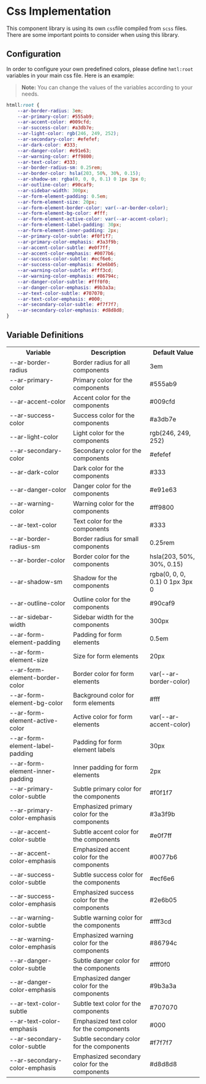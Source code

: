 
<Meta title="Welcome/Css" />

# Css Implementation

This component library is using its own `css`file compiled from `scss` files. There are some important points to consider when using this library.

## Configuration
In order to configure your own predefined colors, please define `hmtl:root` variables in your main css file. Here is an example:

> **Note:** You can change the values of the variables according to your needs.

```css
htmll:root {
	--ar-border-radius: 3em;
	--ar-primary-color: #555ab9;
	--ar-accent-color: #009cfd;
	--ar-success-color: #a3db7e;
	--ar-light-color: rgb(246, 249, 252);
	--ar-secondary-color: #efefef;
	--ar-dark-color: #333;
	--ar-danger-color: #e91e63;
	--ar-warning-color: #ff9800;
	--ar-text-color: #333;
	--ar-border-radius-sm: 0.25rem;
	--ar-border-color: hsla(203, 50%, 30%, 0.15);
	--ar-shadow-sm: rgba(0, 0, 0, 0.1) 0 1px 3px 0;
	--ar-outline-color: #90caf9;
	--ar-sidebar-width: 300px;
	--ar-form-element-padding: 0.5em;
	--ar-form-element-size: 20px;
	--ar-form-element-border-color: var(--ar-border-color);
	--ar-form-element-bg-color: #fff;
	--ar-form-element-active-color: var(--ar-accent-color);
	--ar-form-element-label-padding: 30px;
	--ar-form-element-inner-padding: 2px;
	--ar-primary-color-subtle: #f0f1f7;
	--ar-primary-color-emphasis: #3a3f9b;
	--ar-accent-color-subtle: #e0f7ff;
	--ar-accent-color-emphasis: #0077b6;
	--ar-success-color-subtle: #ecf6e6;
	--ar-success-color-emphasis: #2e6b05;
	--ar-warning-color-subtle: #fff3cd;
	--ar-warning-color-emphasis: #86794c;
	--ar-danger-color-subtle: #fff0f0;
	--ar-danger-color-emphasis: #9b3a3a;
	--ar-text-color-subtle: #707070;
	--ar-text-color-emphasis: #000;
	--ar-secondary-color-subtle: #f7f7f7;
	--ar-secondary-color-emphasis: #d8d8d8;
}
```

## Variable Definitions

<table>
    <tr>
        <th>Variable</th>
        <th>Description</th>
        <th>Default Value</th>
    </tr>
    <tr>
        <td>--ar-border-radius</td>
        <td>Border radius for all components</td>
        <td>3em</td>
    </tr>
    <tr>
        <td>--ar-primary-color</td>
        <td>Primary color for the components</td>
        <td><div style={{
            display: 'flex',
            alignItems: 'center',
            justifyContent: 'space-between'
        }}>#555ab9 <span style={{ backgroundColor: '#555ab9', width: '15px', height:'15px', borderRadius: '50%', display:'inline-block' }}></span></div></td>
    </tr>
    <tr>
        <td>--ar-accent-color</td>
        <td>Accent color for the components</td>
        <td><div style={{
            display: 'flex',
            alignItems: 'center',
            justifyContent: 'space-between'
        }}>#009cfd <span style={{ backgroundColor: '#009cfd', width: '15px', height:'15px', borderRadius: '50%', display:'inline-block' }}></span></div></td>
    </tr>
    <tr>
        <td>--ar-success-color</td>
        <td>Success color for the components</td>
        <td><div style={{
            display: 'flex',
            alignItems: 'center',
            justifyContent: 'space-between'
        }}>#a3db7e <span style={{ backgroundColor: '#a3db7e', width: '15px', height:'15px', borderRadius: '50%', display:'inline-block' }}></span></div></td>
    </tr>
    <tr>
        <td>--ar-light-color</td>
        <td>Light color for the components</td>
        <td>rgb(246, 249, 252)</td>
    </tr>
    <tr>
        <td>--ar-secondary-color</td>
        <td>Secondary color for the components</td>
        <td><div style={{
            display: 'flex',
            alignItems: 'center',
            justifyContent: 'space-between'
        }}>#efefef <span style={{ backgroundColor: '#efefef', width: '15px', height:'15px', borderRadius: '50%', display:'inline-block' }}></span></div></td>
    </tr>
    <tr>
        <td>--ar-dark-color</td>
        <td>Dark color for the components</td>
        <td><div style={{
            display: 'flex',
            alignItems: 'center',
            justifyContent: 'space-between'
        }}>#333 <span style={{ backgroundColor: '#333', width: '15px', height:'15px', borderRadius: '50%', display:'inline-block' }}></span></div></td>
    </tr>
    <tr>
        <td>--ar-danger-color</td>
        <td>Danger color for the components</td>
        <td><div style={{
            display: 'flex',
            alignItems: 'center',
            justifyContent: 'space-between'
        }}>#e91e63 <span style={{ backgroundColor: '#e91e63', width: '15px', height:'15px', borderRadius: '50%', display:'inline-block' }}></span></div></td>
    </tr>
    <tr>
        <td>--ar-warning-color</td>
        <td>Warning color for the components</td>
        <td><div style={{
            display: 'flex',
            alignItems: 'center',
            justifyContent: 'space-between'
        }}>#ff9800 <span style={{ backgroundColor: '#ff9800', width: '15px', height:'15px', borderRadius: '50%', display:'inline-block' }}></span></div></td>
    </tr>
    <tr>
        <td>--ar-text-color</td>
        <td>Text color for the components</td>
        <td><div style={{
            display: 'flex',
            alignItems: 'center',
            justifyContent: 'space-between'
        }}>#333 <span style={{ backgroundColor: '#333', width: '15px', height:'15px', borderRadius: '50%', display:'inline-block' }}></span></div></td>
    </tr>
    <tr>
        <td>--ar-border-radius-sm</td>
        <td>Border radius for small components</td>
        <td>0.25rem</td>
    </tr>
    <tr>
        <td>--ar-border-color</td>
        <td>Border color for the components</td>
        <td>hsla(203, 50%, 30%, 0.15)</td>
    </tr>
    <tr>
        <td>--ar-shadow-sm</td>
        <td>Shadow for the components</td>
        <td>rgba(0, 0, 0, 0.1) 0 1px 3px 0</td>
    </tr>
    <tr>
        <td>--ar-outline-color</td>
        <td>Outline color for the components</td>
        <td><div style={{
            display: 'flex',
            alignItems: 'center',
            justifyContent: 'space-between'
        }}>#90caf9 <span style={{ backgroundColor: '#90caf9', width: '15px', height:'15px', borderRadius: '50%', display:'inline-block' }}></span></div></td>
    </tr>
    <tr>
        <td>--ar-sidebar-width</td>
        <td>Sidebar width for the components</td>
        <td>300px</td>
    </tr>
    <tr>
        <td>--ar-form-element-padding</td>
        <td>Padding for form elements</td>
        <td>0.5em</td>
    </tr>
    <tr>
        <td>--ar-form-element-size</td>
        <td>Size for form elements</td>
        <td>20px</td>
    </tr>
    <tr>
        <td>--ar-form-element-border-color</td>
        <td>Border color for form elements</td>
        <td>var(--ar-border-color)</td>
    </tr>
    <tr>
        <td>--ar-form-element-bg-color</td>
        <td>Background color for form elements</td>
        <td><div style={{
            display: 'flex',
            alignItems: 'center',
            justifyContent: 'space-between'
        }}>#fff <span style={{ backgroundColor: '#fff', width: '15px', height:'15px', borderRadius: '50%', display:'inline-block' }}></span></div></td>
    </tr>
    <tr>
        <td>--ar-form-element-active-color</td>
        <td>Active color for form elements</td>
        <td>var(--ar-accent-color)</td>
    </tr>
    <tr>
        <td>--ar-form-element-label-padding</td>
        <td>Padding for form element labels</td>
        <td>30px</td>
    </tr>
    <tr>
        <td>--ar-form-element-inner-padding</td>
        <td>Inner padding for form elements</td>
        <td>2px</td>
    </tr>
    <tr>
        <td>--ar-primary-color-subtle</td>
        <td>Subtle primary color for the components</td>
        <td><div style={{
            display: 'flex',
            alignItems: 'center',
            justifyContent: 'space-between'
        }}>#f0f1f7 <span style={{ backgroundColor: '#f0f1f7', width: '15px', height:'15px', borderRadius: '50%', display:'inline-block' }}></span></div></td>
    </tr>
    <tr>
        <td>--ar-primary-color-emphasis</td>
        <td>Emphasized primary color for the components</td>
        <td><div style={{
            display: 'flex',
            alignItems: 'center',
            justifyContent: 'space-between'
        }}>#3a3f9b <span style={{ backgroundColor: '#3a3f9b', width: '15px', height:'15px', borderRadius: '50%', display:'inline-block' }}></span></div></td>
    </tr>
    <tr>
        <td>--ar-accent-color-subtle</td>
        <td>Subtle accent color for the components</td>
        <td><div style={{
            display: 'flex',
            alignItems: 'center',
            justifyContent: 'space-between'
        }}>#e0f7ff <span style={{ backgroundColor: '#e0f7ff', width: '15px', height:'15px', borderRadius: '50%', display:'inline-block' }}></span></div></td>
    </tr>
    <tr>
        <td>--ar-accent-color-emphasis</td>
        <td>Emphasized accent color for the components</td>
        <td><div style={{
            display: 'flex',
            alignItems: 'center',
            justifyContent: 'space-between'
        }}>#0077b6 <span style={{ backgroundColor: '#0077b6', width: '15px', height:'15px', borderRadius: '50%', display:'inline-block' }}></span></div></td>
    </tr>
    <tr>
        <td>--ar-success-color-subtle</td>
        <td>Subtle success color for the components</td>
        <td><div style={{
            display: 'flex',
            alignItems: 'center',
            justifyContent: 'space-between'
        }}>#ecf6e6 <span style={{ backgroundColor: '#ecf6e6', width: '15px', height:'15px', borderRadius: '50%', display:'inline-block' }}></span></div></td>
    </tr>
    <tr>
        <td>--ar-success-color-emphasis</td>
        <td>Emphasized success color for the components</td>
        <td><div style={{
            display: 'flex',
            alignItems: 'center',
            justifyContent: 'space-between'
        }}>#2e6b05 <span style={{ backgroundColor: '#2e6b05', width: '15px', height:'15px', borderRadius: '50%', display:'inline-block' }}></span></div></td>
    </tr>
    <tr>
        <td>--ar-warning-color-subtle</td>
        <td>Subtle warning color for the components</td>
        <td><div style={{
            display: 'flex',
            alignItems: 'center',
            justifyContent: 'space-between'
        }}>#fff3cd <span style={{ backgroundColor: '#fff3cd', width: '15px', height:'15px', borderRadius: '50%', display:'inline-block' }}></span></div></td>
    </tr>
    <tr>
        <td>--ar-warning-color-emphasis</td>
        <td>Emphasized warning color for the components</td>
        <td><div style={{
            display: 'flex',
            alignItems: 'center',
            justifyContent: 'space-between'
        }}>#86794c <span style={{ backgroundColor: '#86794c', width: '15px', height:'15px', borderRadius: '50%', display:'inline-block' }}></span></div></td>
    </tr>
    <tr>
        <td>--ar-danger-color-subtle</td>
        <td>Subtle danger color for the components</td>
        <td><div style={{
            display: 'flex',
            alignItems: 'center',
            justifyContent: 'space-between'
        }}>#fff0f0 <span style={{ backgroundColor: '#fff0f0', width: '15px', height:'15px', borderRadius: '50%', display:'inline-block' }}></span></div></td>
    </tr>
    <tr>
        <td>--ar-danger-color-emphasis</td>
        <td>Emphasized danger color for the components</td>
        <td><div style={{
            display: 'flex',
            alignItems: 'center',
            justifyContent: 'space-between'
        }}>#9b3a3a <span style={{ backgroundColor: '#9b3a3a', width: '15px', height:'15px', borderRadius: '50%', display:'inline-block' }}></span></div></td>
    </tr>
    <tr>
        <td>--ar-text-color-subtle</td>
        <td>Subtle text color for the components</td>
        <td><div style={{
            display: 'flex',
            alignItems: 'center',
            justifyContent: 'space-between'
        }}>#707070 <span style={{ backgroundColor: '#707070', width: '15px', height:'15px', borderRadius: '50%', display:'inline-block' }}></span></div></td>
    </tr>
    <tr>
        <td>--ar-text-color-emphasis</td>
        <td>Emphasized text color for the components</td>
        <td><div style={{
            display: 'flex',
            alignItems: 'center',
            justifyContent: 'space-between'
        }}>#000 <span style={{ backgroundColor: '#000', width: '15px', height:'15px', borderRadius: '50%', display:'inline-block' }}></span></div></td>
    </tr>
    <tr>
        <td>--ar-secondary-color-subtle</td>
        <td>Subtle secondary color for the components</td>
        <td><div style={{
            display: 'flex',
            alignItems: 'center',
            justifyContent: 'space-between'
        }}>#f7f7f7 <span style={{ backgroundColor: '#f7f7f7', width: '15px', height:'15px', borderRadius: '50%', display:'inline-block' }}></span></div></td>
    </tr>
    <tr>
        <td>--ar-secondary-color-emphasis</td>
        <td>Emphasized secondary color for the components</td>
        <td><div style={{
            display: 'flex',
            alignItems: 'center',
            justifyContent: 'space-between'
        }}>#d8d8d8 <span style={{ backgroundColor: '#d8d8d8', width: '15px', height:'15px', borderRadius: '50%', display:'inline-block' }}></span></div></td>
    </tr>
</table>

    